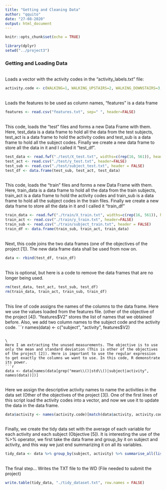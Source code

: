 ```yaml
---
title: "Getting and Cleaning Data"
author: "qquito"
date: "27-08-2020"
output: html_document
---
```


```r
knitr::opts_chunk$set(echo = TRUE)
```
 
```r
library(dplyr)
setwd("../project3")
```

### Getting and Loading Data

\
Loads a vector with the activity codes in the "activity_labels.txt" file:
```r
activity.code <- c(WALKING=1, WALKING_UPSTAIRS=2, WALKING_DOWNSTAIRS=3, SITTING=4, STANDING=5, LAYING=6)
```

\
Loads the features to be used as column names, "features" is a data frame
```r
features <- read.csv("features.txt", sep=" ", header=FALSE)
```

\
This code, loads the "test" files and forms a new Data Frame with them. Here, test_data is a data frame to hold all the data from the test subjects, test_act is a data frame to hold the activity codes and test_sub is a data frame to hold all the subject codes. Finally we create a new data frame to store all the data in it and I called it "test_df".
```r
test_data <- read.fwf("./test/X_test.txt", widths=c(rep(16, 561)), header=FALSE)
test_act <- read.csv("./test/y_test.txt", header=FALSE)
test_sub <- read.csv("./test/subject_test.txt", header = FALSE)
test_df <- data.frame(test_sub, test_act, test_data)
```

\
This code, loads the "train" files and forms a new Data Frame with them. Here, train_data is a data frame to hold all the data from the train subjects, train_act is a data frame to hold the activity codes and train_sub is a data frame to hold all the subject codes in the train files. Finally we create a new data frame to store all the data in it and I called it "train_df"
```r
train_data <- read.fwf("./train/X_train.txt", widths=c(rep(16, 561)), header=FALSE)
train_act <- read.csv("./train/y_train.txt", header=FALSE)
train_sub <- read.csv("./train/subject_train.txt", header = FALSE)
train_df <- data.frame(train_sub, train_act, train_data)
```

\
Next, this code joins the two data frames (one of the objectives of the project [1]). The new data frame data shall be used from now on.
```r
data <- rbind(test_df, train_df)
```

\
This is optional, but here is a code to remove the data frames that are no longer being used.
```r
rm(test_data, test_act, test_sub, test_df)
rm(train_data, train_act, train_sub, train_df)
```

\
This line of code assigns the names of the columns to the data frame. Here we use the values loaded from the features file. (other of the objective of the project [4]). "features$V2" stores the list of names that we obtained before. Also, we add two column names to the subject code and the activity code.
```r
names(data) <- c("subject", "activity", features$V2)
```

\
Here I am extracting the unused measurements. The objective is to use only the mean and standard deviation (This is other of the objectives of the project [2]). Here is important to use the regular expression to get exactly the columns we want to use. In this code, R demonstrate its power.
```r
data <- data[names(data[grep("mean\\()|std\\()|subject|activity", names(data))])]
```

\
Here we assign the descriptive activity names to name the activities in the data set (Other of the objectives of the project [3]). One of the first lines of this script load the activity codes into a vector, and now we use it to update the data in the data frame.
```r
data$activity <- names(activity.code)[match(data$activity, activity.code)]
```

\
Finally, we create the tidy data set with the average of each variable for each activity and each subject (Objective [5]). It is interesting the use of the %>% operator, we first take the data frame and group_by it on subject and activity, and this way we just end summarizing it on all its variables.
```r
tidy_data <- data %>% group_by(subject, activity) %>% summarise_all(list(mean))
```

\
The final step... Writes the TXT file to the WD (File needed to submit the project)
```r
write.table(tidy_data, "./tidy_dataset.txt", row.names = FALSE)
```
